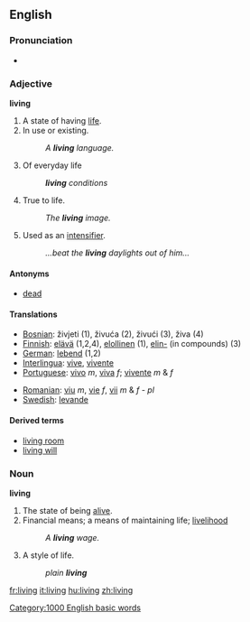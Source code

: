 ==English==

{{rank|4|late|bed|530|living|view|although|knowledge}}

===Pronunciation===
*{{audio|en-us-living.ogg|Audio (US)}}

=== Adjective ===
'''living'''
# A state of having [[life]].
# In use or existing.
#: ''A '''living''' language.''
# Of everyday life
#:'' '''living''' conditions''
# True to life.
#: ''The '''living''' image.''
# Used as an [[intensifier]].
#: ''...beat the '''living''' daylights out of him...''

==== Antonyms ====
*[[dead]]

==== Translations ====
{{top}}
*[[Bosnian]]: živjeti (1), živuća (2), živući (3), živa (4)
*[[Finnish]]: [[elävä]] (1,2,4), [[elollinen]] (1), [[elin-]] (in compounds) (3)
*[[German]]: [[lebend]] (1,2)
*[[Interlingua]]: [[vive]], [[vivente]]
*[[Portuguese]]: [[vivo]] ''m'', [[viva]] ''f''; [[vivente]] ''m'' & ''f''
{{mid}}
*[[Romanian]]: [[viu]] ''m'', [[vie]] ''f'', [[vii]] ''m'' & ''f'' - ''pl''
*[[Swedish]]: [[levande]]
{{bottom}}

====Derived terms====
*[[living room]]
*[[living will]]

=== Noun ===
'''living'''

# The state of being [[alive]].
# Financial means; a means of maintaining life; [[livelihood]]
#: ''A '''living''' wage.''
# A style of life.
#: ''plain '''living''' ''

[[Category:1000 English basic words]]

[[fr:living]]
[[it:living]]
[[hu:living]]
[[zh:living]]